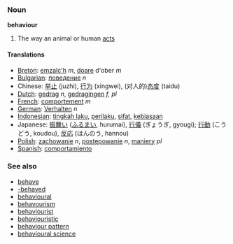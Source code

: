 === Noun ===
'''behaviour'''

#The way an animal or human [[act]]s

==== Translations ====
*[[Breton]]: [[emzalc'h]] ''m'', [[doare]] d'ober ''m''
*[[Bulgarian]]: [[поведение]] ''n''
*Chinese: [[举止]] (juzhi), [[行为]] (xingwei), (对人的)[[态度]] (taidu)
*[[Dutch]]: [[gedrag]] ''n'', [[gedragingen]] ''f, pl''
*[[French]]: [[comportement]] ''m''
*[[German]]: [[Verhalten]] ''n''
*[[Indonesian]]: [[tingkah laku]], [[perilaku]], [[sifat]], [[biasa|kebiasaan]]
*Japanese: [[振舞い]] ([[ふるまい]], hurumai), [[行儀]] (ぎょうぎ, gyougi); [[行動]] (こうどう, koudou), [[反応]] (はんのう, hannou)
*[[Polish]]: [[zachowanie]] ''n'', [[postępowanie]] ''n'', [[maniery]] ''pl''
*[[Spanish]]: [[comportamiento]]

===See also===
*[[behave]]
*[[-behaved]]
*[[behavioural]]
*[[behavourism]]
*[[behaviourist]]
*[[behaviouristic]]
*[[behaviour pattern]]
*[[behavioural science]]